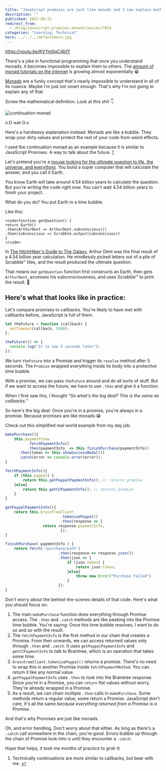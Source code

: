 ```yaml
---
title: "JavaScript promises are just like monads and I can explain both in less than 2 minutes"
description: ""
published: 2017-09-21
redirect_from:
  - /blog/javascript-promises-monads/swizec/7814
categories: "Learning, Technical"
hero: ../../../defaultHero.jpg
---
```


https://youtu.be/KVYm0qC4b1Y

There's a joke in functional programming that once you understand monads, it becomes impossible to explain them to others. The [amount of monad tutorials on the internet](https://wiki.haskell.org/Monad_tutorials_timeline) is growing almost exponentially 😁

[Monads](<https://en.wikipedia.org/wiki/Monad_(functional_programming)>) are a funky concept that's nearly impossible to understand in all of its nuance. Maybe I'm just not smart enough. That's why I'm not going to explain any of that.

Screw the mathematical definition. Look at this shit 👇

![continuation monad](./img/continuation-monad0769i7.svg)

o.O wat O.o

Here's a handwavy explanation instead: Monads are like a bubble. They wrap your dirty values and protect the rest of your code from weird effects.

I used the continuation monad as an example because it is similar to JavaScript Promises. A way to talk about the future. [1](#fn1)

Let's pretend you're a [mouse looking for the ultimate question to life, the universe, and everything](http://hitchhikers.wikia.com/wiki/Mice). You build a super computer that will calculate the answer, and you call it Earth.

You know Earth will take around 4.54 billion years to calculate the question. But you're writing the code right now. You can't wait 4.54 billion years to finish your project.

What do you do? You put Earth in a time bubble.

Like this:

```undefined
<code>function getQuestion() {
return Earth()
.then(ArthurDent => ArthurDent.subconscious())
.then(subconscious => Scrabble.output(subconscious))
}
</code>
```

In [The HitchHiker's Guide to The Galaxy](http://hitchhikers.wikia.com/wiki/Ultimate_Question), Arthur Dent was the final result of a 4.54 billion year calculation. He mindlessly picked letters out of a pile of Scrabble™ tiles, and the result produced the ultimate question.

That means our `getQuestion` function first constructs an Earth, then gets `ArthurDent`, accesses his subconsciousness, and uses Scrabble™ to print the result. 🤙

## Here's what that looks like in practice:

Let's compare promises to callbacks. You're likely to have met with callbacks before, JavaScript is full of them.

```javascript
let theFuture = function (callback) {
  setTimeout(callback, 5000);
};

theFuture(() => {
  console.log("It is now 5 seconds later");
});
```

We turn `theFuture` into a Promise and trigger its `resolve` method after 5 seconds. The `Promise` wrapped everything inside its body into a protective time bubble.

With a promise, we can pass `theFuture` around and do all sorts of stuff. But if we want to access the future, we have to use `.then` and give it a function.

When I first saw this, I thought _"So what's the big deal? This is the same as callbacks.”_

So here's the big deal: Once you're in a promise, you're always in a promise. Because promises are like monads 😁

Check out this simplified real world example from my day job.

```javascript
makePurchase(){
    this.paymentView
          .fetchPaymentInfo()
          .then(paymentInfo  => this.finishPurchase(paymentInfo))
      .then(token => this.showSuccessModal())
      .catch(error => console.error(error));
}

fetchPaymentInfo(){
    if (this.paypal) {
        return this.getPaypalPaymentInfo(); // returns promise
    }else{
        return this.getCCPaymentInfo(); // returns promise
    }
}

getPaypalPaymentInfo(){
    return this.brainTreeClient
                         .tokenizePaypal()
                         .then(response => {
                 return response.paymentInfo;
                         });
}

finishPurchase( paymentInfo ) {
    return fetch('/purchase/path')
                        .then(response => response.json())
                        .then(json => {
                            if (json.token) {
                                return json.token;
                            }else{
                                throw new Error("Purchase failed")
                            }
                        });
}
```

Don't worry about the behind-the-scenes details of that code. Here's what you should focus on:

1.  The main `makePurchase` function does everything through Promise access. The `.then` and `.catch` methods are like peeking into the Promise time bubble. You're saying: Once this time bubble resolves, I want to do so and so with the result.
2.  The `fetchPaymentInfo` is the first method in our chain that creates a Promise. From then onwards, we can access returned values only through `.then` and `.catch`. It uses `getPaypalPaymentInfo` and `getCCPaymentInfo` to talk to Braintree, which is an operation that takes some time.
3.  `braintreeClient.tokenizePaypal()` returns a promise. There's no need to wrap this in another Promise inside `fetchPaymentMethod`. You can return it like any normal value.
4.  `getPaypalPaymentInfo` uses `.then` to look into the Braintree response. Since you're in a Promise, you can `return` flat values without worry. They're already wrapped in a Promise.
5.  As a result, we can chain multiple `.then` calls in `makePurchase`. Some methods return a regular value, some return a Promise. JavaScript don't care, it's all the same _because everything returned from a Promise is a Promise_.

And that's why Promises are just like monads.

Oh, and error handling. Don't worry about that either. As long as there's a `.catch` call somewhere in the chain, you're good. Errors bubble up through the chain of Promise look-into-s until they encounter a `.catch`.

Hope that helps, it took me months of practice to grok 🤓

1.  Technically continuations are more similar to callbacks, but bear with me. [↩](#ffn1)
